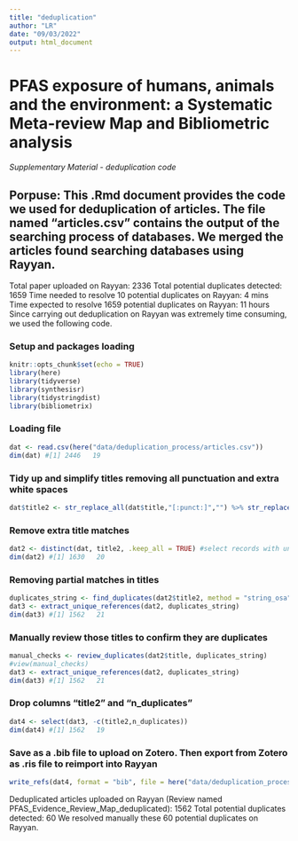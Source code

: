 ```yaml
---
title: "deduplication"
author: "LR"
date: "09/03/2022"
output: html_document
---
```

# PFAS exposure of humans, animals and the environment: a Systematic Meta-review Map and Bibliometric analysis  

*Supplementary Material - deduplication code*

## Porpuse: This .Rmd document provides the code we used for deduplication of articles. The file named "articles.csv" contains the output of the searching process of databases. We merged the articles found searching databases using Rayyan.

Total paper uploaded on Rayyan: 2336
Total potential duplicates detected: 1659 
Time needed to resolve 10 potential duplicates on Rayyan: 4 mins
Time expected to resolve 1659 potential duplicates on Rayyan: 11 hours
Since carrying out deduplication on Rayyan was extremely time consuming, we used the following code.

### Setup and packages loading
```r
knitr::opts_chunk$set(echo = TRUE)
library(here)
library(tidyverse)
library(synthesisr)
library(tidystringdist)
library(bibliometrix)
```
### Loading file
```r
dat <- read.csv(here("data/deduplication_process/articles.csv"))
dim(dat) #[1] 2446   19
```
### Tidy up and simplify titles removing all punctuation and extra white spaces
```r
dat$title2 <- str_replace_all(dat$title,"[:punct:]","") %>% str_replace_all(.,"[ ]+", " ") %>% tolower()
```
### Remove extra title matches
```r
dat2 <- distinct(dat, title2, .keep_all = TRUE) #select records with unique titles (removes exact duplicates)
dim(dat2) #[1] 1630   20
```
### Removing partial matches in titles
```r
duplicates_string <- find_duplicates(dat2$title2, method = "string_osa", to_lower = TRUE, rm_punctuation = TRUE, threshold = 7)
dat3 <- extract_unique_references(dat2, duplicates_string)
dim(dat3) #[1] 1562   21
```
### Manually review those titles to confirm they are duplicates
```r
manual_checks <- review_duplicates(dat2$title, duplicates_string)
#view(manual_checks)
dat3 <- extract_unique_references(dat2, duplicates_string)
dim(dat3) #[1] 1562   21
```
### Drop columns "title2" and "n_duplicates"
```r
dat4 <- select(dat3, -c(title2,n_duplicates))
dim(dat4) #[1] 1562   19
```
### Save as a .bib file to upload on Zotero. Then export from Zotero as .ris file to reimport into Rayyan
```r
write_refs(dat4, format = "bib", file = here("data/deduplication_process/abstracts_for_screening_deduplicated.bib"))
```

Deduplicated articles uploaded on Rayyan (Review named PFAS_Evidence_Review_Map_deduplicated): 1562
Total potential duplicates detected: 60
We resolved manually these 60 potential duplicates on Rayyan.